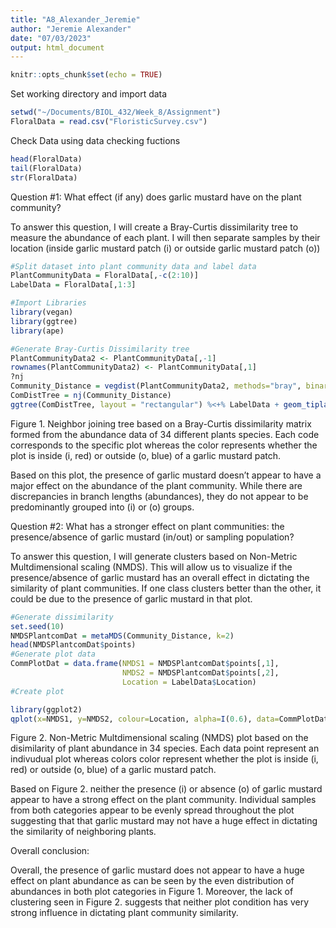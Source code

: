 ```yaml
---
title: "A8_Alexander_Jeremie"
author: "Jeremie Alexander"
date: "07/03/2023"
output: html_document
---
```


```r
knitr::opts_chunk$set(echo = TRUE)
```

Set working directory and import data

```r
setwd("~/Documents/BIOL_432/Week_8/Assignment")
FloralData = read.csv("FloristicSurvey.csv")
```

Check Data using data checking fuctions

```r
head(FloralData)
tail(FloralData)
str(FloralData)
```

Question #1: What effect (if any) does garlic mustard have on the plant community?

To answer this question, I will create a Bray-Curtis dissimilarity tree to measure the abundance of each plant. I will then separate samples by their location (inside garlic mustard patch (i) or outside garlic mustard patch (o)) 

```r
#Split dataset into plant community data and label data
PlantCommunityData = FloralData[,-c(2:10)]
LabelData = FloralData[,1:3]

#Import Libraries
library(vegan)
library(ggtree)
library(ape)

#Generate Bray-Curtis Dissimilarity tree
PlantCommunityData2 <- PlantCommunityData[,-1]
rownames(PlantCommunityData2) <- PlantCommunityData[,1]
?nj
Community_Distance = vegdist(PlantCommunityData2, methods="bray", binary = F)
ComDistTree = nj(Community_Distance)
ggtree(ComDistTree, layout = "rectangular") %<+% LabelData + geom_tiplab(aes(colour=Location)) + theme(legend.position = "right")

```

Figure 1. Neighbor joining tree based on a Bray-Curtis dissimilarity matrix formed from the abundance data of 34 different plants species. Each code corresponds to the specific plot whereas the color represents whether the plot is inside (i, red) or outside (o, blue) of a garlic mustard patch.

Based on this plot, the presence of garlic mustard doesn't appear to have a major effect on the abundance of the plant community. While there are discrepancies in branch lengths (abundances), they do not appear to be predominantly grouped into (i) or (o) groups.  



Question #2: What has a stronger effect on plant communities: the presence/absence of garlic mustard (in/out) or sampling population?

To answer this question, I will generate clusters based on Non-Metric Multdimensional scaling (NMDS). This will allow us to visualize if the presence/absence of garlic mustard has an overall effect in dictating the similarity of plant communities. If one class clusters better than the other, it could be due to the presence of garlic mustard in that plot.

```r
#Generate dissimilarity
set.seed(10)
NMDSPlantcomDat = metaMDS(Community_Distance, k=2)
head(NMDSPlantcomDat$points)
#Generate plot data
CommPlotDat = data.frame(NMDS1 = NMDSPlantcomDat$points[,1],
                         NMDS2 = NMDSPlantcomDat$points[,2],
                         Location = LabelData$Location)
#Create plot

library(ggplot2)
qplot(x=NMDS1, y=NMDS2, colour=Location, alpha=I(0.6), data=CommPlotDat)
```

Figure 2. Non-Metric Multdimensional scaling (NMDS) plot based on the disimilarity of plant abundance in 34 species. Each data point represent an indivudual plot whereas colors color represent whether the plot is inside (i, red) or outside (o, blue) of a garlic mustard patch.

Based on Figure 2. neither the presence (i) or absence (o) of garlic mustard appear to have a strong effect on the plant community. Individual samples from both categories appear to be evenly spread throughout the plot suggesting that that garlic mustard may not have a huge effect in dictating the similarity of neighboring plants.


Overall conclusion:

Overall, the presence of garlic mustard does not appear to have a huge effect on plant abundance as can be seen by the even distribution of abundances in both plot categories in Figure 1. Moreover, the lack of clustering seen in Figure 2. suggests that neither plot condition has very strong influence in dictating plant community similarity.







